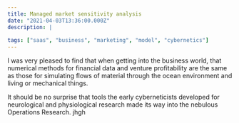```yaml
---
title: Managed market sensitivity analysis
date: "2021-04-03T13:36:00.000Z"
description: |
    
tags: ["saas", "business", "marketing", "model", "cybernetics"]
---
```


I was very pleased to find that when getting into the business world, that numerical methods for financial data and venture profitability are the same as those for simulating flows of material through the ocean environment and living or mechanical things.

It should be no surprise that tools the early cyberneticists developed for neurological and physiological research made its way into the nebulous Operations Research. jhgh 